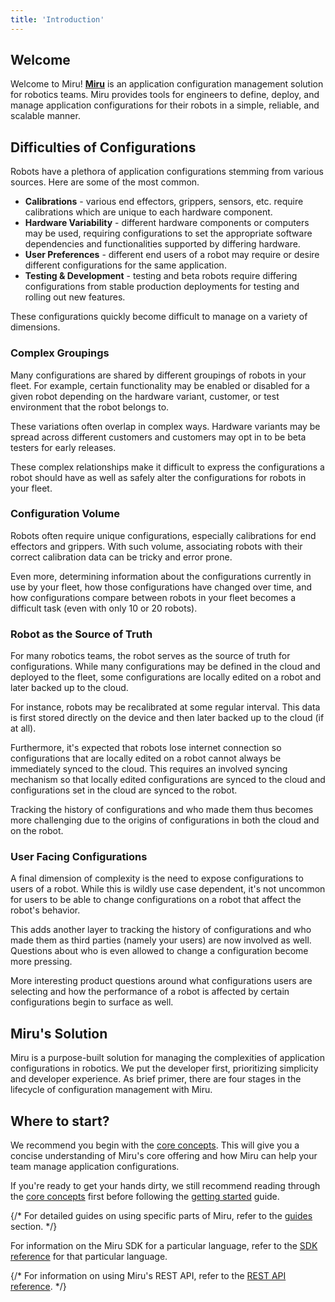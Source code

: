 ```yaml
---
title: 'Introduction'
---
```



## Welcome
Welcome to Miru! **[Miru](https://configs.miruml.com/configs)** is an application configuration management solution for robotics teams. Miru provides tools for engineers to define, deploy, and manage application configurations for their robots in a simple, reliable, and scalable manner.

## Difficulties of Configurations
Robots have a plethora of application configurations stemming from various sources. Here are some of the most common.

- **Calibrations** - various end effectors, grippers, sensors, etc. require calibrations which are unique to each hardware component.
- **Hardware Variability** - different hardware components or computers may be used, requiring configurations to set the appropriate software dependencies and functionalities supported by differing hardware.
- **User Preferences** - different end users of a robot may require or desire different configurations for the same application.
- **Testing & Development** - testing and beta robots require differing configurations from stable production deployments for testing and rolling out new features.

These configurations quickly become difficult to manage on a variety of dimensions.

### Complex Groupings
Many configurations are shared by different groupings of robots in your fleet. For example, certain functionality may be enabled or disabled for a given robot depending on the hardware variant, customer, or test environment that the robot belongs to. 

These variations often overlap in complex ways. Hardware variants may be spread across different customers and customers may opt in to be beta testers for early releases. 

These complex relationships make it difficult to express the configurations a robot should have as well as safely alter the configurations for robots in your fleet. 

### Configuration Volume
Robots often require unique configurations, especially calibrations for end effectors and grippers. With such volume, associating robots with their correct calibration data can be tricky and error prone. 

Even more, determining information about the configurations currently in use by your fleet, how those configurations have changed over time, and how configurations compare between robots in your fleet becomes a difficult task (even with only 10 or 20 robots). 

### Robot as the Source of Truth
For many robotics teams, the robot serves as the source of truth for configurations. While many configurations may be defined in the cloud and deployed to the fleet, some configurations are locally edited on a robot and later backed up to the cloud. 

For instance, robots may be recalibrated at some regular interval. This data is first stored directly on the device and then later backed up to the cloud (if at all). 

Furthermore, it's expected that robots lose internet connection so configurations that are locally edited on a robot cannot always be immediately synced to the cloud. This requires an involved syncing mechanism so that locally edited configurations are synced to the cloud and configurations set in the cloud are synced to the robot. 

Tracking the history of configurations and who made them thus becomes more challenging due to the origins of configurations in both the cloud and on the robot.

### User Facing Configurations
A final dimension of complexity is the need to expose configurations to users of a robot. While this is wildly use case dependent, it's not uncommon for users to be able to change configurations on a robot that affect the robot's behavior.

This adds another layer to tracking the history of configurations and who made them as third parties (namely your users) are now involved as well. Questions about who is even allowed to change a configuration become more pressing. 

More interesting product questions around what configurations users are selecting and how the performance of a robot is affected by certain configurations begin to surface as well.

## Miru's Solution
Miru is a purpose-built solution for managing the complexities of application configurations in robotics. We put the developer first, prioritizing simplicity and developer experience. As brief primer, there are four stages in the lifecycle of configuration management with Miru.

<MiruWorkflowOverview />

## Where to start?

We recommend you begin with the [core concepts](/pages/core-concepts). This will give you a concise understanding of Miru's core offering and how Miru can help your team manage application configurations. 

If you're ready to get your hands dirty, we still recommend reading through the [core concepts](/pages/core-concepts) first before following the [getting started](/pages/getting-started) guide.

{/* For detailed guides on using specific parts of Miru, refer to the [guides](/pages/guides) section. */}

For information on the Miru SDK for a particular language, refer to the [SDK reference](/pages/sdk-reference) for that particular language.

{/* For information on using Miru's REST API, refer to the [REST API reference](/api-reference). */}